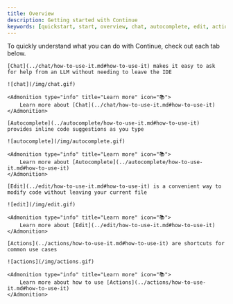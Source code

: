 ```yaml
---
title: Overview
description: Getting started with Continue
keywords: [quickstart, start, overview, chat, autocomplete, edit, actions]
---
```



To quickly understand what you can do with Continue, check out each tab below.

<Tabs>
  <TabItem value="chat" label="Chat">

    [Chat](../chat/how-to-use-it.md#how-to-use-it) makes it easy to ask for help from an LLM without needing to leave the IDE

    ![chat](/img/chat.gif)

    <Admonition type="info" title="Learn more" icon="📚">
        Learn more about [Chat](../chat/how-to-use-it.md#how-to-use-it)
    </Admonition>

  </TabItem>
  <TabItem value="autocomplete" label="Autocomplete">

    [Autocomplete](../autocomplete/how-to-use-it.md#how-to-use-it) provides inline code suggestions as you type

    ![autocomplete](/img/autocomplete.gif)

    <Admonition type="info" title="Learn more" icon="📚">
        Learn more about [Autocomplete](../autocomplete/how-to-use-it.md#how-to-use-it)
    </Admonition>

  </TabItem>
  <TabItem value="edit" label="Edit">

    [Edit](../edit/how-to-use-it.md#how-to-use-it) is a convenient way to modify code without leaving your current file

    ![edit](/img/edit.gif)

    <Admonition type="info" title="Learn more" icon="📚">
        Learn more about [Edit](../edit/how-to-use-it.md#how-to-use-it)
    </Admonition>

  </TabItem>
  <TabItem value="s" label="Actions">

    [Actions](../actions/how-to-use-it.md#how-to-use-it) are shortcuts for common use cases

    ![actions](/img/actions.gif)

    <Admonition type="info" title="Learn more" icon="📚">
        Learn more about how to use [Actions](../actions/how-to-use-it.md#how-to-use-it)
    </Admonition>

  </TabItem>
</Tabs>
